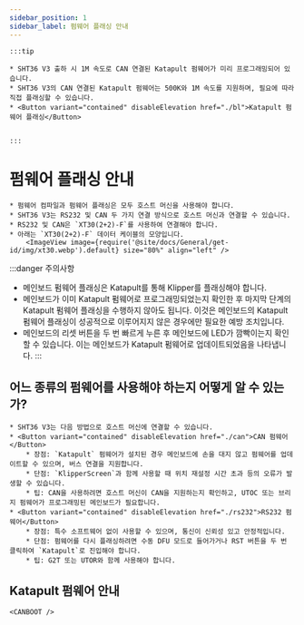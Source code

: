 ```yaml
---
sidebar_position: 1
sidebar_label: 펌웨어 플래싱 안내
---
```





    :::tip

    * SHT36 V3 출하 시 1M 속도로 CAN 연결된 Katapult 펌웨어가 미리 프로그래밍되어 있습니다.
    * SHT36 V3의 CAN 연결된 Katapult 펌웨어는 500K와 1M 속도를 지원하며, 필요에 따라 직접 플래싱할 수 있습니다.
    * <Button variant="contained" disableElevation href="./bl">Katapult 펌웨어 플래싱</Button>


    :::

# 펌웨어 플래싱 안내
    
    * 펌웨어 컴파일과 펌웨어 플래싱은 모두 호스트 머신을 사용해야 합니다.
    * SHT36 V3는 RS232 및 CAN 두 가지 연결 방식으로 호스트 머신과 연결할 수 있습니다.
    * RS232 및 CAN은 `XT30(2+2)-F`를 사용하여 연결해야 합니다.
    * 아래는 `XT30(2+2)-F` 데이터 케이블의 모양입니다.
        <ImageView image={require('@site/docs/General/get-id/img/xt30.webp').default} size="80%" align="left" />

:::danger 주의사항
* 메인보드 펌웨어 플래싱은 Katapult를 통해 Klipper를 플래싱해야 합니다.
* 메인보드가 이미 Katapult 펌웨어로 프로그래밍되었는지 확인한 후 마지막 단계의 Katapult 펌웨어 플래싱을 수행하지 않아도 됩니다. 이것은 메인보드의 Katapult 펌웨어 플래싱이 성공적으로 이루어지지 않은 경우에만 필요한 예방 조치입니다.
* 메인보드의 리셋 버튼을 두 번 빠르게 누른 후 메인보드에 LED가 깜빡이는지 확인할 수 있습니다. 이는 메인보드가 Katapult 펌웨어로 업데이트되었음을 나타냅니다.
:::

## 어느 종류의 펌웨어를 사용해야 하는지 어떻게 알 수 있는가?

    * SHT36 V3는 다음 방법으로 호스트 머신에 연결할 수 있습니다.
    * <Button variant="contained" disableElevation href="./can">CAN 펌웨어</Button>
        * 장점: `Katapult` 펌웨어가 설치된 경우 메인보드에 손을 대지 않고 펌웨어를 업데이트할 수 있으며, 버스 연결을 지원합니다.
        * 단점: `KlipperScreen`과 함께 사용할 때 위치 재설정 시간 초과 등의 오류가 발생할 수 있습니다.
        * 팁: CAN을 사용하려면 호스트 머신이 CAN을 지원하는지 확인하고, UTOC 또는 브리지 펌웨어가 프로그래밍된 메인보드가 필요합니다.
    * <Button variant="contained" disableElevation href="./rs232">RS232 펌웨어</Button>
        * 장점: 특수 소프트웨어 없이 사용할 수 있으며, 통신이 신뢰성 있고 안정적입니다.
        * 단점: 펌웨어를 다시 플래싱하려면 수동 DFU 모드로 들어가거나 RST 버튼을 두 번 클릭하여 `Katapult`로 진입해야 합니다.
        * 팁: G2T 또는 UTOR와 함께 사용해야 합니다.
## Katapult 펌웨어 안내

    <CANBOOT />